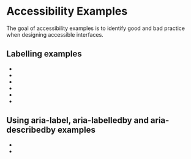 
<Meta title="Concepts/Developer/Accessibility/AccessibilityExamples/List of examples" />

# Accessibility Examples

The goal of accessibility examples is to identify good and bad practice when designing accessible interfaces.

## Labelling examples

- <FullscreenLink content="Avoid action in accessibility name" parent={parentPath} story="avoid-action-example" />
- <FullscreenLink
    content="Avoid component type in accessibility name"
    parent={parentPath}
    story="avoid-component-type-example"
  />
- <FullscreenLink content="Avoid state in accessibility name" parent={parentPath} story="avoid-state-example" />
- <FullscreenLink content="Avoid position in accessibility name" parent={parentPath} story="avoid-position-example" />
- <FullscreenLink
    content="Avoid repeating text for item within one component"
    parent={parentPath}
    story="no-repeat-text"
  />
- <FullscreenLink content="Avoid focus text element" parent={parentPath} story="no-focusable-text" />

## Using aria-label, aria-labelledby and aria-describedby examples

- <FullscreenLink content="Error messages for form fields" parent={parentPath} story="form-error-messages" />
- <FullscreenLink
    content="Label component with visible text"
    parent={parentPath}
    story="label-with-visible-text-example"
  />
